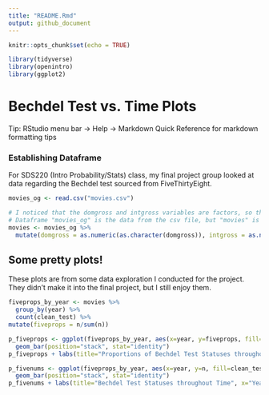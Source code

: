 ```yaml
---
title: "README.Rmd"
output: github_document
---
```


```r
knitr::opts_chunk$set(echo = TRUE)
```

```r
library(tidyverse)
library(openintro)
library(ggplot2)
```

# Bechdel Test vs. Time Plots

Tip: RStudio menu bar -> Help -> Markdown Quick Reference for markdown formatting tips


### Establishing Dataframe

For SDS220 (Intro Probability/Stats) class, my final project group looked at data regarding the Bechdel test sourced from FiveThirtyEight. 

```r
movies_og <- read.csv("movies.csv")

# I noticed that the domgross and intgross variables are factors, so this changes them into quantitative variables so that we can apply mathematical operations. 
# Dataframe "movies_og" is the data from the csv file, but "movies" is what I'll be working with.
movies <- movies_og %>%  
  mutate(domgross = as.numeric(as.character(domgross)), intgross = as.numeric(as.character(intgross)))
```

## Some pretty plots!

These plots are from some data exploration I conducted for the project. They didn't make it into the final project, but I still enjoy them.

```r
fiveprops_by_year <- movies %>%
  group_by(year) %>%
  count(clean_test) %>%
mutate(fiveprops = n/sum(n))

p_fiveprops <- ggplot(fiveprops_by_year, aes(x=year, y=fiveprops, fill=clean_test)) + 
  geom_bar(position="stack", stat="identity")
p_fiveprops + labs(title="Proportions of Bechdel Test Statuses throughout Time", x="Year", y="Proportions", fill="Status")

p_fivenums <- ggplot(fiveprops_by_year, aes(x=year, y=n, fill=clean_test)) + 
  geom_bar(position="stack", stat="identity")
p_fivenums + labs(title="Bechdel Test Statuses throughout Time", x="Year", y="Number of Movies", fill="Status")

```
